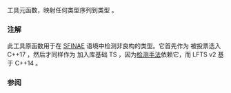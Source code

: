 {{cpp/experimental/title|void_t}}
{{cpp/experimental/lib_extensions_2/navbar}}
{{dcl begin}}
{{dcl header | experimental/type_traits }}
{{dcl | since=libfund_ts_2 | 1=
template&lt; class... &gt;
using void_t = void;
}}
{{dcl end}}

工具元函数，映射任何类型序列到类型 {{c|void}} 。

===注解===
此工具原函数用于在 [[cpp/language/sfinae|SFINAE]] 语境中检测非良构的类型。它首先作为 {{lc|std::void_t}} 被投票选入 C++17 ，然后才同样作为 {{tt|std::experimental::void_t}} 加入库基础 TS ，因为[[cpp/experimental/is_detected|检测手法]]依赖它，而 LFTS v2 基于 C++14 。

===参阅===
{{dsc begin}}
{{dsc inc | cpp/types/dsc void_t}}
{{dsc end}}

{{langlinks|en|ja}}
